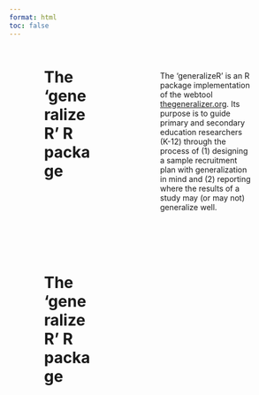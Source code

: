 ```yaml
---
format: html
toc: false
---
```


:::: {.columns}

::: {.column width="10%"}
<!-- empty column to create gap -->
:::

::: {.column width="20%"}
# The 'generalizeR' R package

&nbsp;

&nbsp;

&nbsp;

&nbsp;

# The 'generalizeR' R package
:::

::: {.column width="20%"}
<!-- empty column to create gap -->
:::

::: {.column width="40%"}

&nbsp;

The 'generalizeR' is an R package implementation of the webtool [thegeneralizer.org](https://www.thegeneralizer.org/). Its purpose is to guide primary and secondary education researchers (K-12) through the process of (1) designing a sample recruitment plan with generalization in mind and (2) reporting where the results of a study may (or may not) generalize well.
:::

::: {.column width="10%"}
<!-- empty column to create gap -->
:::

::::




